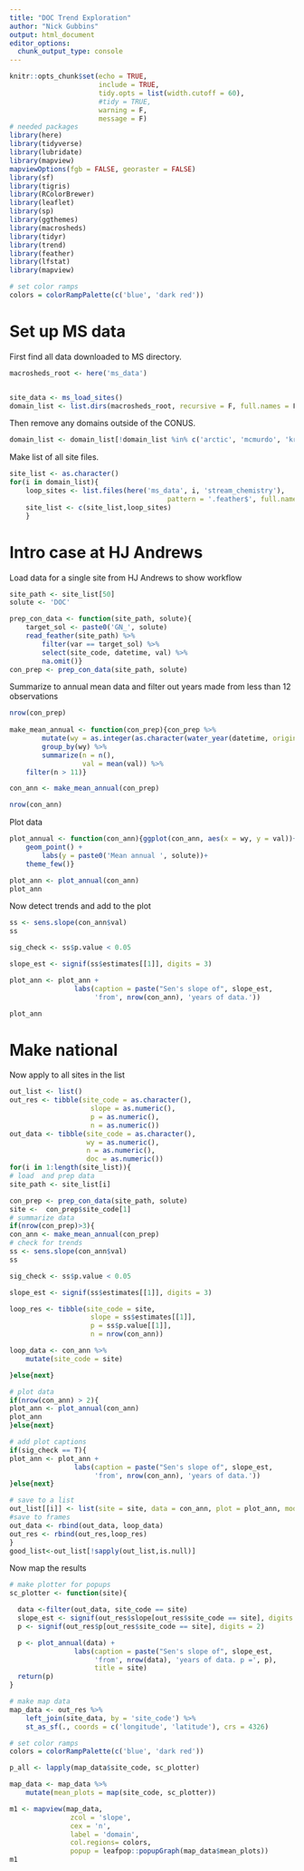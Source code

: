 ```yaml
---
title: "DOC Trend Exploration"
author: "Nick Gubbins"
output: html_document
editor_options: 
  chunk_output_type: console
---
```


```r
knitr::opts_chunk$set(echo = TRUE, 
                      include = TRUE,
                      tidy.opts = list(width.cutoff = 60), 
                      #tidy = TRUE,
                      warning = F,
                      message = F)
# needed packages
library(here)
library(tidyverse)
library(lubridate)
library(mapview)
mapviewOptions(fgb = FALSE, georaster = FALSE)
library(sf)
library(tigris)
library(RColorBrewer)
library(leaflet)
library(sp)
library(ggthemes)
library(macrosheds)
library(tidyr)
library(trend)
library(feather)
library(lfstat)
library(mapview)

# set color ramps
colors = colorRampPalette(c('blue', 'dark red'))
```

# Set up MS data

First find all data downloaded to MS directory.

```r
macrosheds_root <- here('ms_data')


site_data <- ms_load_sites()
domain_list <- list.dirs(macrosheds_root, recursive = F, full.names = F)
```

Then remove any domains outside of the CONUS.

```r
domain_list <- domain_list[!domain_list %in% c('arctic', 'mcmurdo', 'krycklan', 'luquillo')]
```


Make list of all site files.

```r
site_list <- as.character()
for(i in domain_list){
    loop_sites <- list.files(here('ms_data', i, 'stream_chemistry'),
                                       pattern = '.feather$', full.names = T)
    site_list <- c(site_list,loop_sites)
    }
```

# Intro case at HJ Andrews

Load data for a single site from HJ Andrews to show workflow

```r
site_path <- site_list[50]
solute <- 'DOC'

prep_con_data <- function(site_path, solute){
    target_sol <- paste0('GN_', solute)
    read_feather(site_path) %>%
        filter(var == target_sol) %>%
        select(site_code, datetime, val) %>%
        na.omit()}
con_prep <- prep_con_data(site_path, solute)
```

Summarize to annual mean data and filter out years made from less than 12 observations

```r
nrow(con_prep)
 
make_mean_annual <- function(con_prep){con_prep %>%
        mutate(wy = as.integer(as.character(water_year(datetime, origin = 'usgs')))) %>%
        group_by(wy) %>%
        summarize(n = n(),
                  val = mean(val)) %>%
    filter(n > 11)}

con_ann <- make_mean_annual(con_prep)

nrow(con_ann)
```
Plot data

```r
plot_annual <- function(con_ann){ggplot(con_ann, aes(x = wy, y = val))+
    geom_point() +
        labs(y = paste0('Mean annual ', solute))+
    theme_few()}

plot_ann <- plot_annual(con_ann)
plot_ann
```

Now detect trends and add to the plot

```r
ss <- sens.slope(con_ann$val)
ss

sig_check <- ss$p.value < 0.05

slope_est <- signif(ss$estimates[[1]], digits = 3) 

plot_ann <- plot_ann +
                labs(caption = paste("Sen's slope of", slope_est,
                     'from', nrow(con_ann), 'years of data.'))

plot_ann
```

# Make national

Now apply to all sites in the list

```r
out_list <- list()
out_res <- tibble(site_code = as.character(),
                    slope = as.numeric(),
                    p = as.numeric(),
                    n = as.numeric())
out_data <- tibble(site_code = as.character(),
                   wy = as.numeric(),
                   n = as.numeric(),
                   doc = as.numeric())
for(i in 1:length(site_list)){
# load  and prep data
site_path <- site_list[i]

con_prep <- prep_con_data(site_path, solute)
site <-  con_prep$site_code[1]
# summarize data
if(nrow(con_prep)>3){
con_ann <- make_mean_annual(con_prep)
# check for trends
ss <- sens.slope(con_ann$val)
ss

sig_check <- ss$p.value < 0.05

slope_est <- signif(ss$estimates[[1]], digits = 3)

loop_res <- tibble(site_code = site,
                    slope = ss$estimates[[1]],
                    p = ss$p.value[[1]],
                    n = nrow(con_ann))

loop_data <- con_ann %>%
    mutate(site_code = site)

}else{next}

# plot data
if(nrow(con_ann) > 2){
plot_ann <- plot_annual(con_ann)
plot_ann   
}else{next}

# add plot captions
if(sig_check == T){
plot_ann <- plot_ann +
                labs(caption = paste("Sen's slope of", slope_est,
                     'from', nrow(con_ann), 'years of data.'))   
}else{next}

# save to a list
out_list[[i]] <- list(site = site, data = con_ann, plot = plot_ann, model = ss)
#save to frames
out_data <- rbind(out_data, loop_data)
out_res <- rbind(out_res,loop_res)
}
good_list<-out_list[!sapply(out_list,is.null)]

```

Now map the results

```r
# make plotter for popups
sc_plotter <- function(site){

  data <-filter(out_data, site_code == site)
  slope_est <- signif(out_res$slope[out_res$site_code == site], digits = 2)
  p <- signif(out_res$p[out_res$site_code == site], digits = 2)

  p <- plot_annual(data) +
                labs(caption = paste("Sen's slope of", slope_est,
                     'from', nrow(data), 'years of data. p =', p),
                     title = site)
  return(p)
}

# make map data
map_data <- out_res %>%
    left_join(site_data, by = 'site_code') %>%
    st_as_sf(., coords = c('longitude', 'latitude'), crs = 4326)

# set color ramps
colors = colorRampPalette(c('blue', 'dark red'))

p_all <- lapply(map_data$site_code, sc_plotter)

map_data <- map_data %>%
    mutate(mean_plots = map(site_code, sc_plotter))

m1 <- mapview(map_data,
               zcol = 'slope',
               cex = 'n',
               label = 'domain',
               col.regions= colors,
               popup = leafpop::popupGraph(map_data$mean_plots))
m1


```


